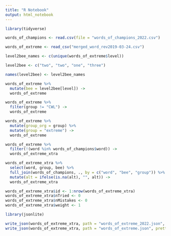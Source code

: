 ```yaml
---
title: "R Notebook"
output: html_notebook
---
```


```r
library(tidyverse)
```

```r
words_of_champions <- read.csv(file = "words_of_champions_2022.csv")
```

```r
words_of_extreme <- read_csv("merged_word_rev2019-03-24.csv")
```




```r
level2bee_names <- c(unique(words_of_extreme$level))

level2bee <- c("two", "two", "one", "three")

names(level2bee) <- level2bee_names
```



```r
words_of_extreme %>% 
  mutate(bee = level2bee[level]) ->
  words_of_extreme
```

```r
words_of_extreme %>% 
  filter(group != "CWL") ->
  words_of_extreme
```


```r
words_of_extreme %>%
  mutate(group_org = group) %>%
  mutate(group = "extreme") ->
  words_of_extreme
```

```r
words_of_extreme %>% 
  filter(!(word %in% words_of_champions$word)) ->
  words_of_extreme_xtra
```

```r
words_of_extreme_xtra %>% 
  select(word, group, bee) %>%
  full_join(words_of_champions, ., by = c("word", "bee", "group")) %>%
  mutate(alt = ifelse(is.na(alt), "", alt)) ->
  words_of_extreme_xtra
```

```r
words_of_extreme_xtra$id <- 1:nrow(words_of_extreme_xtra)
words_of_extreme_xtra$nTried <- 0
words_of_extreme_xtra$nMistakes <- 0
words_of_extreme_xtra$weight <- 1
```


```r
library(jsonlite)
```

```r
write_json(words_of_extreme_xtra, path = "words_of_extreme_2022.json", pretty = TRUE)
write_json(words_of_extreme_xtra, path = "words_of_extreme.json", pretty = TRUE)
```

